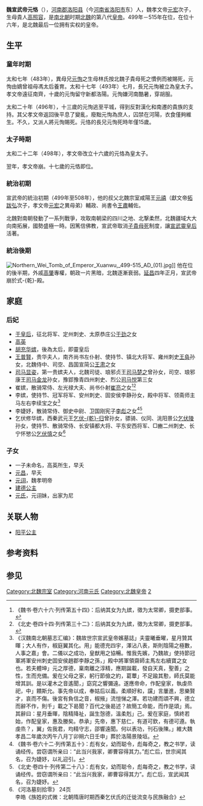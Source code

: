 
{{Emperorcn box
|图像=
|名称=魏宣武帝
|姓名=元恪
|庙号=世宗
|谥号=宣武皇帝
|陵墓=[[景陵_(北魏)|景陵]]
|政权=[[北魏|北魏]]
|出生日期=483年
|逝世日期={{death date and age|515|2|12|483}}
|在位=499年5月7日－515年2月12日
|年号=[[景明|景明]]：500年－504年正月<br>
[[正始_(北魏)|正始]]：504年－508年八月<br>[[永平_(北魏)|永平]]：508年八月－512年四月<br>[[延昌_(北魏)|延昌]]：512年四月－515年正月
}}

'''魏宣武帝元恪'''（{{bd|483年||515年|2月12日|catIdx=Y元}}），[[河南郡|河南郡]][[洛阳县|洛阳县]]（今[[河南省|河南省]][[洛阳市|洛阳市]]东）人，魏孝文帝[[元宏|元宏]]次子，生母貴人[[高照容|高照容]]，是[[南北朝|南北朝]]时期[[北魏|北魏]]的第八代[[皇帝|皇帝]]。499年－515年在位，在位十六年，是北魏最后一位拥有实权的皇帝。

==生平==
===童年时期===
太和七年（483年），異母兄[[元恂|元恂]]之生母林氏按北魏子貴母死之慣例而被賜死，元恂由嫡曾祖母馮太后養育。太和十七年（493年）七月，長兄元恂被立為皇太子。孝文帝遠征南齊，十歲的元恂留守新都洛陽。元恂嫌河南酷暑，穿胡服。

太和二十年（496年），十三歲的元恂逃至平城，得到反對漢化和南遷的貴族的支持。其父孝文帝返回後平息了變亂，廢黜元恂為庶人，囚禁在河陽，衣食僅夠維生。不久，又派人將元恂賜死。元恪的長兄元恂死時年僅15歲。

===太子時期===
太和二十二年（498年），孝文帝改立十六歲的元恪為皇太子。

翌年，孝文帝崩。十七歲的元恪即位。

===統治初期===
宣武帝的統治初期（499年至508年），他的叔父北魏宗室咸陽王[[元禧|元禧]]（獻文帝[[魏献文帝|拓跋弘]]次子，孝文帝[[魏孝文帝|元宏]]之異母弟）輔政、尚書令[[王肃_(南北朝)|王肅]]輔佐。

北魏對南朝發動了一系列戰爭，攻取南朝梁的四川之地、北撃柔然，北魏疆域大大向南拓展，國勢盛極一時。因篤信佛教，宣武帝取消[[子貴母死|子貴母死]]制度，讓[[宣武靈皇后|宣武靈皇后]]活著。

===統治後期===
[[File:Northern_Wei_Tomb_of_Emperor_Xuanwu,_499-515_AD_(01).jpg|thumb]]]]
他在位的後半期，外戚[[高肇|高肇]]專權，朝政一片黑暗，北魏逐漸衰弱。[[延昌_(北魏)|延昌]]四年正月，宣武帝崩於式-{乾}-殿。

==家庭==
=== 后妃 ===
*[[宣武順皇后|于皇后]]，征北将军、定州刺史、太原恭庄公[[于劲_(北魏)|于劲]]之女
*[[高英|高英]]
*[[宣武靈皇后|胡充华嫔]]，後為太后，即靈皇后
*[[王普賢|王普賢]]，贵华夫人，南齐尚书左仆射、使持节、镇北大将军、雍州刺史[[王奂|王奂]]孙女，北魏侍中、司空、昌国宣简公[[王肃_(南北朝)|王肃]]之女
*[[司马显姿|司马显姿]]，第一贵嫔夫人，北魏司徒、琅邪贞王[[司马楚之|司马楚之]]曾孙女，司空、琅邪康王[[司马金龙|司马金龙]]孙女，豫郢豫青四州刺史、烈公[[司马悦|司马悦]]第三女
*崔嫔，散骑常侍、左光禄大夫、尚书仆射[[崔亮_(北魏)|崔亮]]之女<ref>《魏书·卷六十六·列传第五十四》：后纳其女为九嫔，徵为太常卿，摄吏部事。</ref><ref>《北史·卷四十四·列传第三十二》：后纳其女为九嫔，徵为太常卿，摄吏部事。</ref>
*李嫔，使持节、冠军将军、安州刺史、固安侯李静孙女，殿中将军、领斋师主马左右李续宝之女<ref>《汉魏南北朝墓志汇编》：魏故世宗宣武皇帝嬪墓誌」夫靈曦垂曜，星月贊其暉；大人有作，椒庭翼其化。用」能德充四宇，澤沾八表，斯則陰陽之極數，人事之嘉」會。二儀以之成功，皇猷用之協暢。惟我先嬪，乃魏故」使持節冠軍將軍安州刺史固安侯趙郡李靜之孫，」殿中將軍領齋師主馬左右續寶之女也。若夫體坤」元之厚德，稟南離之淳精，應期誕載，發自天真，聖善」之性，生而充備。爰在父母之家，躬行節儉之約，葛蕈」不足踰其懃，師氏莫能增其訓。是以灌木之音遙聞，」窈窕之響彌遠。遂應帝命，作配皇家，執虔烝祀，中」饋斯允。事先帝以成，奉姑后以義。柔順好和，讜」言屢進，思樂賢才，哀而不傷。後宮有負信之音，椒掖」流愷悌之澤。若功建而頌不興，德立而辭不作，則千」載之下曷聞？百代之後曷述？故簡工命能，而作是頌」焉。其辭曰：星月垂暉，陰精降祉，誕生愨德，溫柔剋」己。爰在家庭，慎終若始，作配皇家，惠及媵矣。恭承」先帝，惠下慈仁，有道可欽，有德可遵。執虔烝？，翼」佐我君，均精守志，邵響遠聞。何以表功，刊石後陳。」維大魏孝昌二年歲次丙午八月丁卯朔六日壬申」葬於洛陽景陵垣。</ref>
*李婕妤，散骑常侍、御史中尉、卫国刚宪子[[李彪_(北朝)|李彪]]之女<ref>《魏书·卷六十二·列传第五十》：彪有女，幼而聪令，彪每奇之，教之书学，读诵经传。尝窃谓所亲曰：“此当兴我家，卿曹容得其力。”彪亡后，世宗闻其名，召为婕妤，以礼迎引。</ref><ref>《北史·卷四十·列传第二十八》：彪有女，幼而聪令，彪每奇之，教之书学，读诵经传。尝窃谓所亲曰：“此当兴我家，卿曹容得其力”。彪亡后，宣武闻其名，召为婕妤。</ref>
*乞伏修华嫔，西秦武元王[[乞伏乾归|乞伏-{乾}-归]]曾孙女，骠骑、仪同、洮阳景公[[乞伏沃陵|乞伏陵]]孙女，使持节、散骑常侍、长安镇都大将、平东安西将军、□豳二州刺史、长宁怀慜公[[乞伏慎|乞伏慎]]之女<ref>《河洛墓刻拾零》 24页<br>李皓《族姓的式微：北朝隋唐时期西秦乞伏氏的迁徙流变与民族融合》</ref>

===子女 ===
*一子未命名，高英所生，早夭
*[[元昌_(皇子)|元昌]]，早夭
*[[魏孝明帝|元诩]]，魏孝明帝
*[[建德公主|建德公主]]
*[[元氏_(北魏宣武帝女)|元氏]]，元诩妹，出家为尼
{{Ahnentafel top}}<center>
{{ahnentafel-compact5
|boxstyle_1=background-color: #ffff00;
|boxstyle_2=background-color: #ffff40;
|boxstyle_3=background-color: #ffff80;
|boxstyle_4=background-color: #ffffC0;
|boxstyle_5=background-color: #ffffff;
|1='''肃宗宣武皇帝[[元恪|元恪]]'''
|2='''父：'''高祖孝文皇帝[[元宏|元宏]]
|3='''母：'''（追尊）文昭皇后[[高照容|高照容]]
|4='''祖父：'''显祖献文皇帝[[拓跋弘|拓跋弘]]
|5='''祖母：'''（追尊）思皇后李氏
|6='''外祖父：'''（追封）渤海敬公[[高飏|高飏]]
|7='''外祖母：'''（追封）清河郡君盖氏
|8='''曾祖父：'''高宗文成皇帝[[拓跋濬|拓跋濬]]
|9='''曾祖母：'''（追尊）[[文成元皇后|文成元皇后]]李氏
|10='''外曾祖父：'''南郡王[[李惠|李惠]]
|11='''外曾祖母：'''韩氏
|12=
|13=
|14=
|15=
|16='''高祖父：'''（追尊）恭宗景穆皇帝[[拓跋晃|拓跋晃]]
|17='''高祖母：'''（追尊）[[景穆恭皇后|景穆恭皇后]]闾氏
|18='''外高祖父：'''顿丘献王[[李方叔|李方叔]]
|19=
|20='''外高祖父：'''左仆射[[李盖|李盖]]
|21='''外高祖母：'''与氏（？）
|22='''外高祖父：'''襄城王[[韩颓|韩颓]]
|23=
|24=
|25=
|26=
|27=
|28=
|29=
|30=
|31=
}}</center>
{{ahnentafel bottom}}

==关联人物==
*[[阳平公主_(北朝)|阳平公主]]

==参考资料==
{{Reflist}}
==参见==
{{中国皇帝|父高祖孝文皇帝[[元宏|元宏]]|二子肅宗孝明帝[[元诩|元诩]]|[[南北朝君主列表#北魏|中国北魏皇帝]]|499－515}}
{{元魏君主}}
[[Category:北魏宗室|Category:北魏宗室]]
[[Category:河南元氏|Category:河南元氏]]
[[Category:北魏皇帝|Category:北魏皇帝]]
[[Category:魏孝文帝皇子|2]]